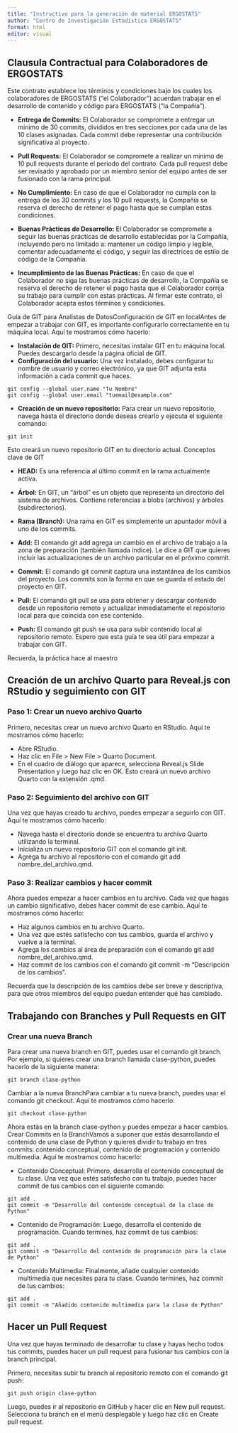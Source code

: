 ```yaml
---
title: "Instructivo para la generación de material ERGOSTATS"
author: "Centro de Investigación Estadística ERGOSTATS"
format: html
editor: visual
---
```


## Clausula Contractual para Colaboradores de ERGOSTATS

Este contrato establece los términos y condiciones bajo los cuales los colaboradores de ERGOSTATS ("el Colaborador") acuerdan trabajar en el desarrollo de contenido y código para ERGOSTATS ("la Compañía").

-   **Entrega de Commits:** El Colaborador se compromete a entregar un mínimo de 30 commits, divididos en tres secciones por cada una de las 10 clases asignadas. Cada commit debe representar una contribución significativa al proyecto.

-   **Pull Requests:** El Colaborador se compromete a realizar un mínimo de 10 pull requests durante el periodo del contrato. Cada pull request debe ser revisado y aprobado por un miembro senior del equipo antes de ser fusionado con la rama principal.

-   **No Cumplimiento:** En caso de que el Colaborador no cumpla con la entrega de los 30 commits y los 10 pull requests, la Compañía se reserva el derecho de retener el pago hasta que se cumplan estas condiciones.

-   **Buenas Prácticas de Desarrollo:** El Colaborador se compromete a seguir las buenas prácticas de desarrollo establecidas por la Compañía, incluyendo pero no limitado a: mantener un código limpio y legible, comentar adecuadamente el código, y seguir las directrices de estilo de código de la Compañía.

-   **Incumplimiento de las Buenas Prácticas:** En caso de que el Colaborador no siga las buenas prácticas de desarrollo, la Compañía se reserva el derecho de retener el pago hasta que el Colaborador corrija su trabajo para cumplir con estas prácticas. Al firmar este contrato, el Colaborador acepta estos términos y condiciones.

Guía de GIT para Analistas de DatosConfiguración de GIT en localAntes de empezar a trabajar con GIT, es importante configurarlo correctamente en tu máquina local. Aquí te mostramos cómo hacerlo:

-   **Instalación de GIT:** Primero, necesitas instalar GIT en tu máquina local. Puedes descargarlo desde la página oficial de GIT.
-   **Configuración del usuario:** Una vez instalado, debes configurar tu nombre de usuario y correo electrónico, ya que GIT adjunta esta información a cada commit que haces.

```         
git config --global user.name "Tu Nombre"
git config --global user.email "tuemail@example.com"
```

-   **Creación de un nuevo repositorio:** Para crear un nuevo repositorio, navega hasta el directorio donde deseas crearlo y ejecuta el siguiente comando:

```         
git init
```

Esto creará un nuevo repositorio GIT en tu directorio actual. Conceptos clave de GIT

- **HEAD:** Es una referencia al último commit en la rama actualmente activa.

-   **Árbol:** En GIT, un "árbol" es un objeto que representa un directorio del sistema de archivos. Contiene referencias a blobs (archivos) y árboles (subdirectorios).
-   **Rama (Branch):** Una rama en GIT es simplemente un apuntador móvil a uno de los commits.
-   **Add:** El comando git add agrega un cambio en el archivo de trabajo a la zona de preparación (también llamada índice). Le dice a GIT que quieres incluir las actualizaciones de un archivo particular en el próximo commit.
-   **Commit:** El comando git commit captura una instantánea de los cambios del proyecto. Los commits son la forma en que se guarda el estado del proyecto en GIT.
-   **Pull:** El comando git pull se usa para obtener y descargar contenido desde un repositorio remoto y actualizar inmediatamente el repositorio local para que coincida con ese contenido.
-   **Push:** El comando git push se usa para subir contenido local al repositorio remoto. Espero que esta guía te sea útil para empezar a trabajar con GIT.

Recuerda, la práctica hace al maestro


## Creación de un archivo Quarto para Reveal.js con RStudio y seguimiento con GIT

### Paso 1: Crear un nuevo archivo Quarto

Primero, necesitas crear un nuevo archivo Quarto en RStudio. Aquí te mostramos cómo hacerlo:

- Abre RStudio.
- Haz clic en File > New File > Quarto Document.
- En el cuadro de diálogo que aparece, selecciona Reveal.js Slide Presentation y luego haz clic en OK.
Esto creará un nuevo archivo Quarto con la extensión .qmd.

### Paso 2: Seguimiento del archivo con GIT

Una vez que hayas creado tu archivo, puedes empezar a seguirlo con GIT. Aquí te mostramos cómo hacerlo:

- Navega hasta el directorio donde se encuentra tu archivo Quarto utilizando la terminal.
- Inicializa un nuevo repositorio GIT con el comando git init.
- Agrega tu archivo al repositorio con el comando git add nombre_del_archivo.qmd.

### Paso 3: Realizar cambios y hacer commit

Ahora puedes empezar a hacer cambios en tu archivo. Cada vez que hagas un cambio significativo, debes hacer commit de ese cambio. Aquí te mostramos cómo hacerlo:

- Haz algunos cambios en tu archivo Quarto.
- Una vez que estés satisfecho con tus cambios, guarda el archivo y vuelve a la terminal.
- Agrega los cambios al área de preparación con el comando git add nombre_del_archivo.qmd.
- Haz commit de los cambios con el comando git commit -m "Descripción de los cambios".

Recuerda que la descripción de los cambios debe ser breve y descriptiva, para que otros miembros del equipo puedan entender qué has cambiado.

## Trabajando con Branches y Pull Requests en GIT

### Crear una nueva Branch

Para crear una nueva branch en GIT, puedes usar el comando git branch. Por ejemplo, si quieres crear una branch llamada clase-python, puedes hacerlo de la siguiente manera:

```
git branch clase-python
```

Cambiar a la nueva BranchPara cambiar a tu nueva branch, puedes usar el comando git checkout. Aquí te mostramos cómo hacerlo:

```
git checkout clase-python
```

Ahora estás en la branch clase-python y puedes empezar a hacer cambios.
Crear Commits en la BranchVamos a suponer que estás desarrollando el contenido de una clase de Python y quieres dividir tu trabajo en tres commits: contenido conceptual, contenido de programación y contenido multimedia. Aquí te mostramos cómo hacerlo:

- Contenido Conceptual: Primero, desarrolla el contenido conceptual de tu clase. Una vez que estés satisfecho con tu trabajo, puedes hacer commit de tus cambios con el siguiente comando:

```
git add .
git commit -m "Desarrollo del contenido conceptual de la clase de Python"
```

- Contenido de Programación: Luego, desarrolla el contenido de programación. Cuando termines, haz commit de tus cambios:

```
git add .
git commit -m "Desarrollo del contenido de programación para la clase de Python"
```

- Contenido Multimedia: Finalmente, añade cualquier contenido multimedia que necesites para tu clase. Cuando termines, haz commit de tus cambios:


```
git add .
git commit -m "Añadido contenido multimedia para la clase de Python"
```


## Hacer un Pull Request

Una vez que hayas terminado de desarrollar tu clase y hayas hecho todos tus commits, puedes hacer un pull request para fusionar tus cambios con la branch principal.

Primero, necesitas subir tu branch al repositorio remoto con el comando git push:

```
git push origin clase-python
```

Luego, puedes ir al repositorio en GitHub y hacer clic en New pull request. Selecciona tu branch en el menú desplegable y luego haz clic en Create pull request.
